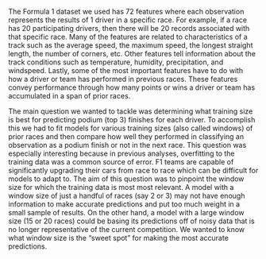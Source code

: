 The Formula 1 dataset we used has 72 features where each observation represents the results
of 1 driver in a specific race. For example, if a race has 20 participating drivers, 
then there will be 20 records associated with that specific race. Many of the features
are related to characteristics of a track such as the average speed, the maximum speed,
the longest straight length, the number of corners, etc. Other features tell information
about the track conditions such as temperature, humidity, precipitation, and windspeed.
Lastly, some of the most important features have to do with how a driver or team has
performed in previous races. These features convey performance through how many points
or wins a driver or team has accumulated in a span of prior races.

The main question we wanted to tackle was determining what training size is best for predicting
podium (top 3) finishes for each driver. To accomplish this we had to fit models for various
training sizes (also called windows) of prior races and then compare how well they performed in classifying
an observation as a podium finish or not in the next race. This question was especially interesting because in
previous analyses, overfitting to the training data was a common source of error. F1 teams are 
capable of significantly upgrading their cars from race to race which can be difficult for models
to adapt to. The aim of this question was to pinpoint the window size for which the training data
is most most relevant. A model with a window size of just a handful of races (say 2 or 3) may not 
have enough information to make accurate predictions and put too much weight in a small sample of results.
On the other hand, a model with a large window size (15 or 20 races) could be basing its predictions off of
noisy data that is no longer representative of the current competition. We wanted to know what window size
is the "sweet spot" for making the most accurate predictions.